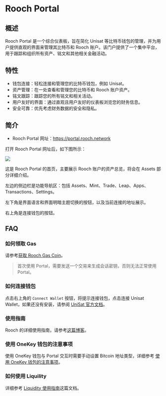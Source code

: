# Rooch Portal

## 概述

Rooch Portal 是一个综合仪表板，旨在简化 Unisat 等比特币钱包的管理，并为用户提供直观的界面来管理其比特币和 Rooch 账户。该门户提供了一个集中平台，用于跟踪和组织所有资产、铭文和其他相关金融活动。

## 特性

- 钱包连接：轻松连接和管理您的比特币钱包，例如 Unisat。
- 资产管理：在一处查看和管理您的比特币和 Rooch 账户资产。
- 铭文跟踪：跟踪您的所有铭文和相关活动。
- 用户友好的界面：通过直观且用户友好的仪表板浏览您的财务信息。
- 安全可靠：优先考虑财务数据的安全和隐私。

## 简介

- Rooch Portal 网址：https://portal.rooch.network

打开 Rooch Portal 网址后，如下图所示：

![](/docs/portal/portal-home.png)

这是 Rooch Portal 的首页，主要展示 Rooch 账户的资产总览，将会在 Assets 部分详细介绍。

左边的侧边栏是功能导航区：包括 Assets、Mint、Trade、Leap、Apps、Transactions、Settings。

左下角是界面语言和界面明暗主题切换的按钮，以及当前连接的地址展示。

右上角是连接钱包的按钮。

## FAQ

### 如何领取 Gas

请参考[获取 Rooch Gas Coin](../../build/getting-started/get-gas-coin)。

> 首次使用 Portal，需要发送一个交易来生成会话密钥，否则无法正常使用 Portal。

### 如何连接钱包

点击右上角的 `Connect Wallet` 按钮，将提示连接钱包，点击连接 Unisat Wallet，如果还没有安装，请参阅 [UniSat 官方文档](https://unisat.io/download)。

### 使用指南

Rooch 的详细使用指南，请参考[这篇博客](../../blog/using-portal)。

### 使用 OneKey 钱包的注意事项

使用 OneKey 钱包与 Portal 交互时需要手动设置 Bitcoin 地址类型，详细参考 [使用 OneKey 钱包的注意事项](../../blog/connect-to-onekey.zh-CN.mdx)。

### 如何使用 Liquility

详细参考 [Liquidity 使用指南](./portal-features/liquidity)这篇文档。
